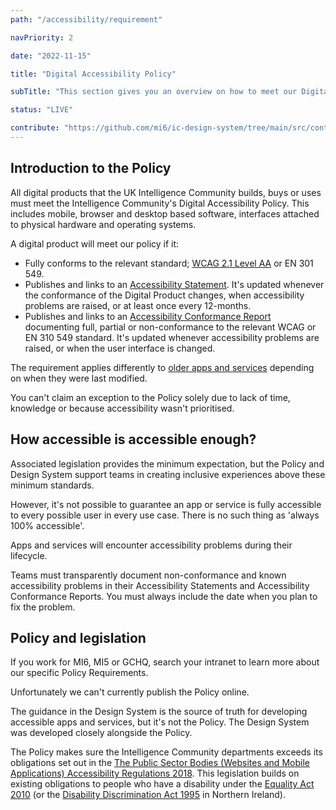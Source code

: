 ```yaml
---
path: "/accessibility/requirement"

navPriority: 2

date: "2022-11-15"

title: "Digital Accessibility Policy"

subTitle: "This section gives you an overview on how to meet our Digital Accessibility Policy."

status: "LIVE"

contribute: "https://github.com/mi6/ic-design-system/tree/main/src/content/structured/accessibility/requirement/index.mdx"
---
```


## Introduction to the Policy

All digital products that the UK Intelligence Community builds, buys or uses must meet the Intelligence Community's Digital Accessibility Policy. This includes mobile, browser and desktop based software, interfaces attached to physical hardware and operating systems.

A digital product will meet our policy if it:

- Fully conforms to the relevant standard; [WCAG 2.1 Level AA](/accessibility/requirement/wcag) or EN 301 549.
- Publishes and links to an [Accessibility Statement](/accessibility/documenting/accessibility-statements). It's updated whenever the conformance of the Digital Product changes, when accessibility problems are raised, or at least once every 12-months.
- Publishes and links to an [Accessibility Conformance Report](/accessibility/documenting/conformance-report) documenting full, partial or non-conformance to the relevant WCAG or EN 310 549 standard. It's updated whenever accessibility problems are raised, or when the user interface is changed.

The requirement applies differently to [older apps and services](/accessibility/requirement/meeting-the-policy) depending on when they were last modified.

You can't claim an exception to the Policy solely due to lack of time, knowledge or because accessibility wasn't prioritised.

## How accessible is accessible enough?

Associated legislation provides the minimum expectation, but the Policy and Design System support teams in creating inclusive experiences above these minimum standards.

However, it's not possible to guarantee an app or service is fully accessible to every possible user in every use case. There is no such thing as 'always 100% accessible'.

Apps and services will encounter accessibility problems during their lifecycle.

Teams must transparently document non-conformance and known accessibility problems in their Accessibility Statements and Accessibility Conformance Reports. You must always include the date when you plan to fix the problem.

## Policy and legislation

If you work for MI6, MI5 or GCHQ, search your intranet to learn more about our specific Policy Requirements.

Unfortunately we can't currently publish the Policy online.

The guidance in the Design System is the source of truth for developing accessible apps and services, but it's not the Policy. The Design System was developed closely alongside the Policy.

The Policy makes sure the Intelligence Community departments exceeds its obligations set out in the [The Public Sector Bodies (Websites and Mobile Applications) Accessibility Regulations 2018](https://www.legislation.gov.uk/uksi/2018/852/contents/made). This legislation builds on existing obligations to people who have a disability under the [Equality Act 2010](https://www.legislation.gov.uk/ukpga/2010/15/contents) (or the [Disability Discrimination Act 1995](https://www.legislation.gov.uk/ukpga/1995/50/contents) in Northern Ireland).
